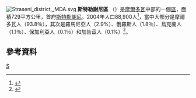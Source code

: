 [[File:Straseni_district,_MDA.svg|right]]
'''斯特勒謝尼區''' （{{lang-ro|Străşeni}}）是[[摩爾多瓦|摩爾多瓦]]中部的一個[[摩爾多瓦行政區劃|區]]，面積729平方公里，首府[[斯特勒謝尼|斯特勒謝尼]]。2004年人口88,900人<ref>{{Cite web |url=http://www.statistica.md/recensamint/Toate%20recensaminteleRne_ro.xls |title=2004年人口普查 |accessdate=2011-03-10 |archive-date=2008-11-18 |archive-url=https://web.archive.org/web/20081118145747/http://www.statistica.md/recensamint/Toate%20recensaminteleRne_ro.xls |dead-url=yes }}</ref>，當中大部分是摩爾多瓦人（93.8％），其次是羅馬尼亞人（2.9%）、俄羅斯人（1.8％）、烏克蘭人（1.1％）、保加利亞人（0.1％）和加告茲人（0.1%）<ref>{{Cite web |url=http://www.statistica.md/public/files/Recensamint/Recensamintul_populatiei/vol_1/6_Nationalitati_de_baza_ro.xls |title=存档副本 |accessdate=2011-03-10 |archive-date=2017-10-14 |archive-url=https://web.archive.org/web/20171014094305/http://www.statistica.md/public/files/Recensamint/Recensamintul_populatiei/vol_1/6_Nationalitati_de_baza_ro.xls |dead-url=no }}</ref>。

== 參考資料 ==
{{reflist|2}}

{{摩爾多瓦行政區劃}}
{{Authority control}}

[[Category:摩爾多瓦行政區劃|S]]
